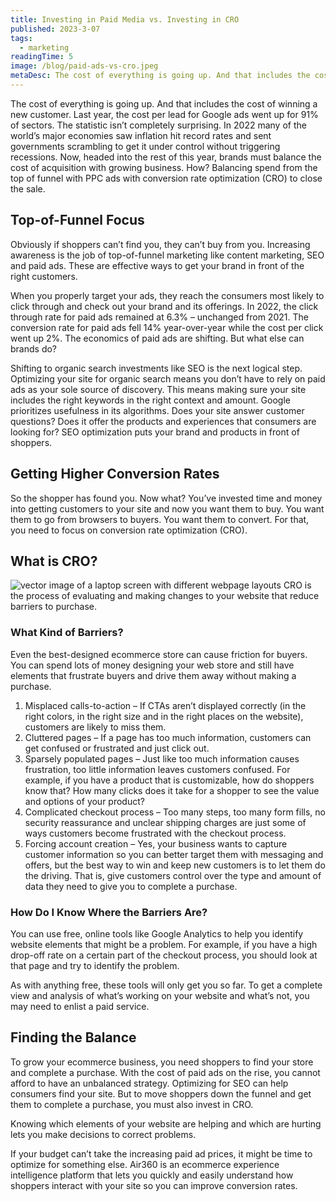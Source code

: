 ```yaml
---
title: Investing in Paid Media vs. Investing in CRO
published: 2023-3-07
tags:
  - marketing
readingTime: 5
image: /blog/paid-ads-vs-cro.jpeg
metaDesc: The cost of everything is going up. And that includes the cost of winning a new customer. Last year, the cost per lead for Google ads went up for 91% of sectors.
---
```


The cost of everything is going up. And that includes the cost of winning a new customer. Last year, the cost per lead for Google ads went up for 91% of sectors. The statistic isn’t completely surprising. In 2022 many of the world’s major economies saw inflation hit record rates and sent governments scrambling to get it under control without triggering recessions. Now, headed into the rest of this year, brands must balance the cost of acquisition with growing business. How? Balancing spend from the top of funnel with PPC ads with conversion rate optimization (CRO) to close the sale.

## Top-of-Funnel Focus

Obviously if shoppers can’t find you, they can’t buy from you. Increasing awareness is the job of top-of-funnel marketing like content marketing, SEO and paid ads. These are effective ways to get your brand in front of the right customers.

When you properly target your ads, they reach the consumers most likely to click through and check out your brand and its offerings. In 2022, the click through rate for paid ads remained at 6.3% – unchanged from 2021. The conversion rate for paid ads fell 14% year-over-year while the cost per click went up 2%. The economics of paid ads are shifting. But what else can brands do?

Shifting to organic search investments like SEO is the next logical step. Optimizing your site for organic search means you don’t have to rely on paid ads as your sole source of discovery. This means making sure your site includes the right keywords in the right context and amount. Google prioritizes usefulness in its algorithms. Does your site answer customer questions? Does it offer the products and experiences that consumers are looking for? SEO optimization puts your brand and products in front of shoppers.

## Getting Higher Conversion Rates

So the shopper has found you. Now what? You’ve invested time and money into getting customers to your site and now you want them to buy. You want them to go from browsers to buyers. You want them to convert. For that, you need to focus on conversion rate optimization (CRO).

<BlogInnerCardWrapper slug='3-steps-cro-process-for-exponential-business-growth' />

## What is CRO?

![vector image of a laptop screen with different webpage layouts](/blog/paid-ads-vs-cro-1.webp)
CRO is the process of evaluating and making changes to your website that reduce barriers to purchase.

### What Kind of Barriers?

Even the best-designed ecommerce store can cause friction for buyers. You can spend lots of money designing your web store and still have elements that frustrate buyers and drive them away without making a purchase.

1. Misplaced calls-to-action – If CTAs aren’t displayed correctly (in the right colors, in the right size and in the right places on the website), customers are likely to miss them.
2. Cluttered pages – If a page has too much information, customers can get confused or frustrated and just click out.
3. Sparsely populated pages – Just like too much information causes frustration, too little information leaves customers confused. For example, if you have a product that is customizable, how do shoppers know that? How many clicks does it take for a shopper to see the value and options of your product?
4. Complicated checkout process – Too many steps, too many form fills, no security reassurance and unclear shipping charges are just some of ways customers become frustrated with the checkout process.
5. Forcing account creation – Yes, your business wants to capture customer information so you can better target them with messaging and offers, but the best way to win and keep new customers is to let them do the driving. That is, give customers control over the type and amount of data they need to give you to complete a purchase.

### How Do I Know Where the Barriers Are?

You can use free, online tools like Google Analytics to help you identify website elements that might be a problem. For example, if you have a high drop-off rate on a certain part of the checkout process, you should look at that page and try to identify the problem.

As with anything free, these tools will only get you so far. To get a complete view and analysis of what’s working on your website and what’s not, you may need to enlist a paid service.

## Finding the Balance

To grow your ecommerce business, you need shoppers to find your store and complete a purchase. With the cost of paid ads on the rise, you cannot afford to have an unbalanced strategy. Optimizing for SEO can help consumers find your site. But to move shoppers down the funnel and get them to complete a purchase, you must also invest in CRO.

Knowing which elements of your website are helping and which are hurting lets you make decisions to correct problems.

If your budget can’t take the increasing paid ad prices, it might be time to optimize for something else. Air360 is an ecommerce experience intelligence platform that lets you quickly and easily understand how shoppers interact with your site so you can improve conversion rates.

<BlogInnerCardWrapper slug='10-ways-to-reduce-customer-acquisition-costs' />

